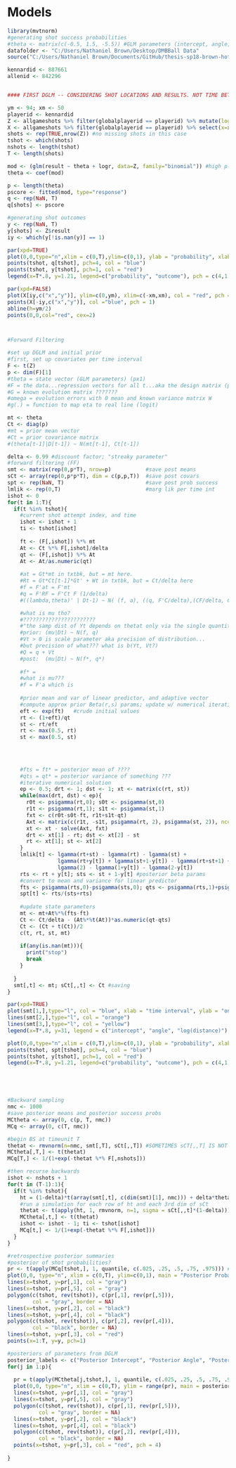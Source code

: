 # Models {#model}


```r
library(mvtnorm)
#generating shot success probabilities
#theta <- matrix(c(-0.5, 1.5, -5.5)) #GLM parameters (intercept, angle, log distance)
datafolder <- "C:/Users/Nathaniel Brown/Desktop/DMBBall Data"
source("C:/Users/Nathaniel Brown/Documents/GitHub/thesis-sp18-brown-hothand/sportvu_fxns.R")

kennardid <- 887661
allenid <- 842296


#### FIRST DGLM -- CONSIDERING SHOT LOCATIONS AND RESULTS. NOT TIME BETWEEN SHOTS ####

ym <- 94; xm <- 50
playerid <- kennardid
Z <- allgameshots %>% filter(globalplayerid == playerid) %>% mutate(logr = log(r) - mean(log(r))) %>% select(result, theta, logr)
X <- allgameshots %>% filter(globalplayerid == playerid) %>% select(x=x2, y=y2)
shots <- rep(TRUE,nrow(Z)) #no missing shots in this case
tshot <- which(shots)
nshots <- length(tshot)
T <- length(shots)

mod <- (glm(result ~ theta + logr, data=Z, family="binomial")) #high p-values everywhere
theta <- coef(mod)

p <- length(theta)
pscore <- fitted(mod, type="response")
q <- rep(NaN, T)
q[shots] <- pscore

#generating shot outcomes
y <- rep(NaN, T)
y[shots] <- Z$result
iy <- which(y[!is.nan(y)] == 1)

par(xpd=TRUE)
plot(0,0,type="n",xlim = c(0,T),ylim=c(0,1), ylab = "probability", xlab = "time interval", main = "GLM")
points(tshot, q[tshot], pch=4, col = "blue")
points(tshot, y[tshot], pch=1, col = "red")
legend(x=T*.8, y=1.21, legend=c("probability", "outcome"), pch = c(4,1), col=c("blue", "red"))

par(xpd=FALSE)
plot(X[iy,c("x","y")], ylim=c(0,ym), xlim=c(-xm,xm), col = "red", pch = 3, xlab="x", ylab="y", main = "Simulated Makes and Misses")
points(X[-iy,c("x","y")], col ="blue", pch = 1)
abline(h=ym/2)
points(0,0,col="red", cex=2)



#Forward Filtering

#set up DGLM and initial prior
#first, set up covariates per time interval
F <- t(Z)
p <- dim(F)[1]
#theta = state vector (GLM parameters) (px1)
#F = the data...regression vectors for all t...aka the design matrix (pxT)
#G = known evolution matrix ???????
#omega = evolution errors with 0 mean and known variance matrix W
#g(.) = function to map eta to real line (logit)

mt <- theta   
Ct <- diag(p)
#mt = prior mean vector
#Ct = prior covariance matrix
#(theta[t-1]|D[t-1]) ~ N(mt[t-1], Ct[t-1])

delta <- 0.99 #discount factor; "streaky parameter"
#forward filtering (FF)
smt <- matrix(rep(0,p*T), nrow=p)           #save post means
sCt <- array(rep(0,p*p*T), dim = c(p,p,T))  #save post covars
spt <- rep(NaN, T)                          #save post prob success
lmlik <- rep(0,T)                           #marg lik per time int
ishot <- 0
for(t in 1:T){
  if(t %in% tshot){
    #current shot attempt index, and time
    ishot <- ishot + 1
    ti <- tshot[ishot]
    
    ft <- (F[,ishot]) %*% mt
    At <- Ct %*% F[,ishot]/delta
    qt <- (F[,ishot]) %*% At
    At <- At/as.numeric(qt)
    
    #at = Gt*mt in txtbk, but = mt here.
    #Rt = Gt*Ct[t-1]*Gt' + Wt in txtbk, but = Ct/delta here
    #f = F'at = F'mt
    #q = F'RF = F'Ct F (1/delta)
    #((lambda,theta)' | Dt-1) ~ N( (f, a), ((q, F'C/delta),(CF/delta, C)) )

    #what is mu tho?
    #???????????????????????
    #"the samp dist of Yt depends on thetat only via the single quantity mut
    #prior: (mu|Dt) ~ N(f, q)
    #Vt > 0 is scale parameter aka precision of distribution...
    #but precision of what??? what is b(Yt, Vt?)
    #Q = q + Vt
    #post:  (mu|Dt) ~ N(f*, q*)
    
    #f* = 
    #what is mu???
    #f = F'a which is
    
    #prior mean and var of linear predictor, and adaptive vector
    #compute approx prior Beta(r,s) params; update w/ numerical iterations for exact values
    eft <- exp(ft)   #crude initial values
    rt <- (1+eft)/qt
    st <- rt/eft
    rt <- max(0.5, rt)
    st <- max(0.5, st)
    
    
    

    #fts = ft* = posterior mean of ????
    #qts = qt* = posterior variance of something ???
    #iterative numerical solution
    ep <- 0.5; drt <- 1; dst <- 1; xt <- matrix(c(rt, st))
    while(max(drt, dst) < ep){
      r0t <- psigamma(rt,0); s0t <- psigamma(st,0)
      r1t <- psigamma(rt,1); s1t <- psigamma(st,1)
      fxt <- c(r0t-s0t-ft, r1t+s1t-qt)
      Axt <- matrix(c(r1t, -s1t, psigamma(rt, 2), psigamma(st, 2)), ncol=2, byrow = TRUE)
      xt <- xt - solve(Axt, fxt)
      drt <- xt[1] - rt; dst <- xt[2] - st
      rt <- xt[1]; st <- xt[2]
    }
    lmlik[t] <- lgamma(rt+st) - lgamma(rt) - lgamma(st) + 
                lgamma(rt+y[t]) + lgamma(st+1-y[t]) - lgamma(rt+st+1) + 
                lgamma(2) - lgamma(1+y[t]) - lgamma(2-y[t])
    rts <- rt + y[t]; sts <- st + 1-y[t] #posterior beta params
    #convert to mean and variance for linear predictor
    fts <- psigamma(rts,0)-psigamma(sts,0); qts <- psigamma(rts,1)+psigamma(sts,1)
    spt[t] <- rts/(sts+rts)
    
    #update state parameters
    mt <- mt+At%*%(fts-ft)
    Ct <- Ct/delta - (At%*%t(At))*as.numeric(qt-qts)
    Ct <- (Ct + t(Ct))/2
    c(t, rt, st, mt)
    
    if(any(is.nan(mt))){
      print("stop")
      break
    }
    
  }
  smt[,t] <- mt; sCt[,,t] <- Ct #saving
}

par(xpd=TRUE)
plot(smt[1,],type="l", col = "blue", xlab = "time interval", ylab = "online state mean", main = "Dynamic Params")
lines(smt[2,],type="l", col = "orange")
lines(smt[3,],type="l", col = "yellow")
legend(x=T*.8, y=31, legend = c("intercept", "angle", "log(distance)"), pch = c(16), col = c("blue", "orange", "yellow"))

plot(0,0,type="n",xlim = c(0,T),ylim=c(0,1), ylab = "probability", xlab = "time interval", main = "DGLM")
points(tshot, spt[tshot], pch=4, col = "blue")
points(tshot, y[tshot], pch=1, col = "red")
legend(x=T*.8, y=1.21, legend=c("probability", "outcome"), pch = c(4,1), col=c("blue", "red"))





#Backward sampling
nmc <- 1000
#save posterior means and posterior success probs
MCtheta <- array(0, c(p, T, nmc)) 
MCq <- array(0, c(T, nmc))

#begin BS at timeunit T
thetat <- rmvnorm(n=nmc, smt[,T], sCt[,,T]) #SOMETIMES sCT[,,T] IS NOT POSITIVE DEFINITE. DEPENDS ON RANDOM SEED.
MCtheta[,T,] <- t(thetat)
MCq[T,] <- 1/(1+exp(-thetat %*% F[,nshots]))

#then recurse backwards
ishot <- nshots + 1
for(t in (T-1):1){
  if(t %in% tshot){
    ht = (1-delta)*t(array(smt[,t], c(dim(smt)[1], nmc))) + delta*thetat
    #run a simulation for each row of ht and each 3rd dim of sCt
    thetat <- t(apply(ht, 1, rmvnorm, n=1, sigma = sCt[,,t]*(1-delta)))
    MCtheta[,t,] <- t(thetat)
    ishot <- ishot - 1; ti <- tshot[ishot]
    MCq[t,] <- 1/(1+exp(-thetat %*% F[,ishot]))
  }
}

#retrospective posterior summaries
#posterior of shot probabilities?
pr <- t(apply(MCq[tshot,], 1, quantile, c(.025, .25, .5, .75, .975))) #get quantiles of each row
plot(0,0, type="n", xlim = c(0,T), ylim=c(0,1), main = "Posterior Probability", ylab="hit rate", xlab="time interval") 
lines(x=tshot, y=pr[,1], col = "gray")
lines(x=tshot, y=pr[,5], col = "gray")
polygon(c(tshot, rev(tshot)), c(pr[,1], rev(pr[,5])),
        col = "gray", border = NA)
lines(x=tshot, y=pr[,2], col = "black")
lines(x=tshot, y=pr[,4], col = "black")
polygon(c(tshot, rev(tshot)), c(pr[,2], rev(pr[,4])),
        col = "black", border = NA)
lines(x=tshot, y=pr[,3], col = "red")
points(x=1:T, y=y, pch=1)

#posteriors of parameters from DGLM
posterior_labels <- c("Posterior Intercept", "Posterior Angle", "Posterior Log Distance")
for(j in 1:p){
  
  pr = t(apply(MCtheta[j,tshot,], 1, quantile, c(.025, .25, .5, .75, .975)))
  plot(0,0, type="n", xlim = c(0,T), ylim = range(pr), main = posterior_labels[j], xlab = "time interval", ylab = "state vector element") 
  lines(x=tshot, y=pr[,1], col = "gray")
  lines(x=tshot, y=pr[,5], col = "gray")
  polygon(c(tshot, rev(tshot)), c(pr[,1], rev(pr[,5])),
          col = "gray", border = NA)
  lines(x=tshot, y=pr[,2], col = "black")
  lines(x=tshot, y=pr[,4], col = "black")
  polygon(c(tshot, rev(tshot)), c(pr[,2], rev(pr[,4])),
          col = "black", border = NA)
  points(x=tshot, y=pr[,3], col = "red", pch = 4)
  
}
```
